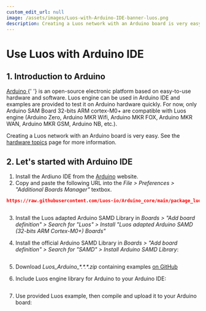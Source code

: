 ```yaml
---
custom_edit_url: null
image: /assets/images/Luos-with-Arduino-IDE-banner-luos.png
description: Creating a Luos network with an Arduino board is very easy.
---
```



# Use Luos with Arduino IDE

## 1. Introduction to Arduino

<p>
  <a href="https://www.arduino.cc/" target="_blank">
    Arduino<IconExternalLink width="10"></IconExternalLink>
  </a>{' '}
  is an open-source electronic platform based on easy-to-use hardware and software. Luos engine can
  be used in Arduino IDE and examples are provided to test it on Arduino hardware quickly. For now,
  only Arduino SAM Board 32-bits ARM cortex-M0+ are compatible with Luos engine (Arduino Zero,
  Arduino MKR Wifi, Arduino MKR FOX, Arduino MKR WAN, Arduino MKR GSM, Arduino NB, etc.).
</p>

Creating a Luos network with an Arduino board is very easy. See the [hardware topics](hardware-consideration) page for more information.

## 2. Let's started with Arduino IDE

1.  Install the Ardiuno IDE from the <a href="https://www.arduino.cc/" target="_blank">Arduino<IconExternalLink width="10"></IconExternalLink></a> website.
2.  Copy and paste the following URL into the _File > Preferences > "Additional Boards Manager"_ textbox.

```json
https://raw.githubusercontent.com/Luos-io/Arduino_core/main/package_luos_index.json
```

<div align="center">
  <Image sources={{ light: '/assets/images/arduino_board_luos_preferences.png' }} />
</div>

3.  Install the Luos adapted Arduino SAMD Library in _Boards > "Add board definition" > Search for "Luos" > Install "Luos adapted Arduino SAMD (32-bits ARM Cortex-M0+) Boards"_

4.  Install the official Arduino SAMD Library in _Boards > "Add board definition" > Search for "SAMD" > Install Arduino SAMD Library_:

<div align="center">
  <Image sources={{ light: '/assets/images/arduino_Luos_board.png' }} />
</div>

5.  Download _Luos_Arduino\_\*.\*.\*.zip_ containing examples <a href="https://github.com/Luos-io/luos_engine/releases" target="_blank">on GitHub<IconExternalLink width="10"></IconExternalLink></a>

6.  Include Luos engine library for Arduino to your Arduino IDE:

<div align="center">
  <Image sources={{ light: '/assets/images/arduino_include_library.png' }} />
</div>

7.  Use provided Luos example, then compile and upload it to your Arduino board:

<div align="center">
  <Image sources={{ light: '/assets/images/arduino_Luos_example.png' }} />
</div>
